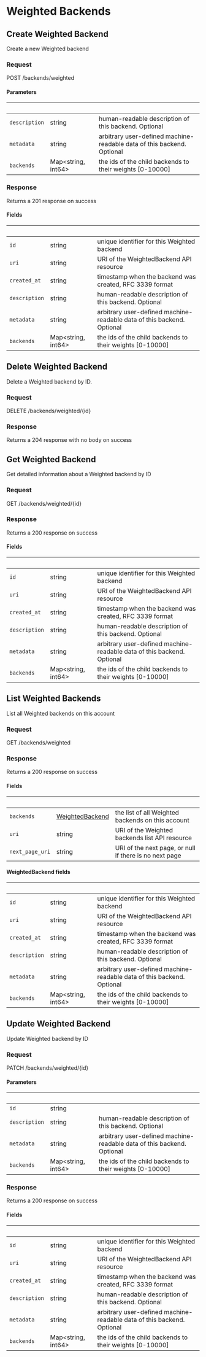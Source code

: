 
# Weighted Backends

## Create Weighted Backend

Create a new Weighted backend

### Request

POST /backends/weighted

<WeightedBackendsCreateRequest />

#### Parameters

| &nbsp;        | &nbsp;                   | &nbsp;                                                                 |
| ------------- | ------------------------ | ---------------------------------------------------------------------- |
| `description` | string                   | human-readable description of this backend. Optional                   |
| `metadata`    | string                   | arbitrary user-defined machine-readable data of this backend. Optional |
| `backends`    | Map&lt;string, int64&gt; | the ids of the child backends to their weights [0-10000]               |

### Response

Returns a 201 response on success

<WeightedBackendsCreateResponse />

#### Fields

| &nbsp;        | &nbsp;                   | &nbsp;                                                                 |
| ------------- | ------------------------ | ---------------------------------------------------------------------- |
| `id`          | string                   | unique identifier for this Weighted backend                            |
| `uri`         | string                   | URI of the WeightedBackend API resource                                |
| `created_at`  | string                   | timestamp when the backend was created, RFC 3339 format                |
| `description` | string                   | human-readable description of this backend. Optional                   |
| `metadata`    | string                   | arbitrary user-defined machine-readable data of this backend. Optional |
| `backends`    | Map&lt;string, int64&gt; | the ids of the child backends to their weights [0-10000]               |

## Delete Weighted Backend

Delete a Weighted backend by ID.

### Request

DELETE /backends/weighted/{id}

<WeightedBackendsDeleteRequest />

### Response

Returns a 204 response with no body on success

## Get Weighted Backend

Get detailed information about a Weighted backend by ID

### Request

GET /backends/weighted/{id}

<WeightedBackendsGetRequest />

### Response

Returns a 200 response on success

<WeightedBackendsGetResponse />

#### Fields

| &nbsp;        | &nbsp;                   | &nbsp;                                                                 |
| ------------- | ------------------------ | ---------------------------------------------------------------------- |
| `id`          | string                   | unique identifier for this Weighted backend                            |
| `uri`         | string                   | URI of the WeightedBackend API resource                                |
| `created_at`  | string                   | timestamp when the backend was created, RFC 3339 format                |
| `description` | string                   | human-readable description of this backend. Optional                   |
| `metadata`    | string                   | arbitrary user-defined machine-readable data of this backend. Optional |
| `backends`    | Map&lt;string, int64&gt; | the ids of the child backends to their weights [0-10000]               |

## List Weighted Backends

List all Weighted backends on this account

### Request

GET /backends/weighted

<WeightedBackendsListRequest />

### Response

Returns a 200 response on success

<WeightedBackendsListResponse />

#### Fields

| &nbsp;          | &nbsp;                                     | &nbsp;                                                 |
| --------------- | ------------------------------------------ | ------------------------------------------------------ |
| `backends`      | [WeightedBackend](#weightedbackend-fields) | the list of all Weighted backends on this account      |
| `uri`           | string                                     | URI of the Weighted backends list API resource         |
| `next_page_uri` | string                                     | URI of the next page, or null if there is no next page |

#### WeightedBackend fields

| &nbsp;        | &nbsp;                   | &nbsp;                                                                 |
| ------------- | ------------------------ | ---------------------------------------------------------------------- |
| `id`          | string                   | unique identifier for this Weighted backend                            |
| `uri`         | string                   | URI of the WeightedBackend API resource                                |
| `created_at`  | string                   | timestamp when the backend was created, RFC 3339 format                |
| `description` | string                   | human-readable description of this backend. Optional                   |
| `metadata`    | string                   | arbitrary user-defined machine-readable data of this backend. Optional |
| `backends`    | Map&lt;string, int64&gt; | the ids of the child backends to their weights [0-10000]               |

## Update Weighted Backend

Update Weighted backend by ID

### Request

PATCH /backends/weighted/{id}

<WeightedBackendsUpdateRequest />

#### Parameters

| &nbsp;        | &nbsp;                   | &nbsp;                                                                 |
| ------------- | ------------------------ | ---------------------------------------------------------------------- |
| `id`          | string                   |                                                                        |
| `description` | string                   | human-readable description of this backend. Optional                   |
| `metadata`    | string                   | arbitrary user-defined machine-readable data of this backend. Optional |
| `backends`    | Map&lt;string, int64&gt; | the ids of the child backends to their weights [0-10000]               |

### Response

Returns a 200 response on success

<WeightedBackendsUpdateResponse />

#### Fields

| &nbsp;        | &nbsp;                   | &nbsp;                                                                 |
| ------------- | ------------------------ | ---------------------------------------------------------------------- |
| `id`          | string                   | unique identifier for this Weighted backend                            |
| `uri`         | string                   | URI of the WeightedBackend API resource                                |
| `created_at`  | string                   | timestamp when the backend was created, RFC 3339 format                |
| `description` | string                   | human-readable description of this backend. Optional                   |
| `metadata`    | string                   | arbitrary user-defined machine-readable data of this backend. Optional |
| `backends`    | Map&lt;string, int64&gt; | the ids of the child backends to their weights [0-10000]               |
